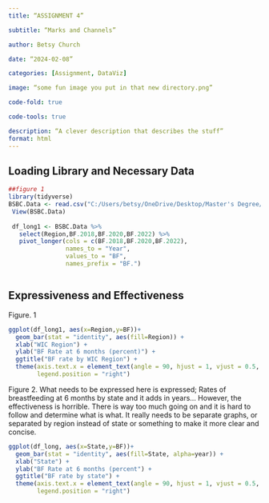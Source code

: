 ```yaml
---
title: “ASSIGNMENT 4”

subtitle: “Marks and Channels”

author: Betsy Church

date: “2024-02-08”

categories: [Assignment, DataViz]

image: “some fun image you put in that new directory.png”

code-fold: true

code-tools: true

description: “A clever description that describes the stuff”
format: html
---
```


## Loading Library and Necessary Data

```r

##figure 1
library(tidyverse)
BSBC.Data <- read.csv("C:/Users/betsy/OneDrive/Desktop/Master's Degree/BSBC Data.csv")
 View(BSBC.Data)
 
 df_long1 <- BSBC.Data %>%
   select(Region,BF.2018,BF.2020,BF.2022) %>%
   pivot_longer(cols = c(BF.2018,BF.2020,BF.2022),
                names_to = "Year",
                values_to = "BF",
                names_prefix = "BF.")



```

## Expressiveness and Effectiveness

Figure. 1

```r
ggplot(df_long1, aes(x=Region,y=BF))+
  geom_bar(stat = "identity", aes(fill=Region)) +
  xlab("WIC Region") +
  ylab("BF Rate at 6 months (percent)") +
  ggtitle("BF rate by WIC Region") +
  theme(axis.text.x = element_text(angle = 90, hjust = 1, vjust = 0.5, size = 0.1),
        legend.position = "right")
```

Figure 2. What needs to be expressed here is expressed; Rates of breastfeeding at 6 months by state and it adds in years... However, the effectiveness is horrible. There is way too much going on and it is hard to follow and determine what is what. It really needs to be separate graphs, or separated by region instead of state or something to make it more clear and concise.

```r
ggplot(df_long, aes(x=State,y=BF))+
  geom_bar(stat = "identity", aes(fill=State, alpha=year)) +
  xlab("State") +
  ylab("BF Rate at 6 months (percent") +
  ggtitle("BF rate by state") +
  theme(axis.text.x = element_text(angle = 90, hjust = 1, vjust = 0.5, size = 0.1),
        legend.position = "right")
```
